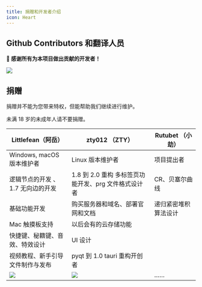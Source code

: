 ```yaml
---
title: 捐赠和开发者介绍
icon: Heart
---
```


## Github Contributors 和翻译人员

**💖 感谢所有为本项目做出贡献的开发者！**

<a href="https://github.com/LiRenTech/project-graph/graphs/contributors">
  <img src="https://contrib.rocks/image?repo=LiRenTech/project-graph" />
</a>

## 捐赠

<Callout>捐赠并不能为您带来特权，但能帮助我们继续进行维护。</Callout>

<Callout type="warn">未满 18 岁的未成年人请不要捐赠。</Callout>

| Littlefean（阿岳）                | zty012 （ZTY）                                       | Rutubet （小劫）     |
| --------------------------------- | ---------------------------------------------------- | -------------------- |
| Windows, macOS 版本维护者         | Linux 版本维护者                                     | 项目提出者           |
| 逻辑节点的开发 、1.7 无向边的开发 | 1.8 到 2.0 重构 多标签页功能开发、prg 文件格式设计者 | CR、贝塞尔曲线       |
| 基础功能开发                      | 购买服务器和域名、部署官网和文档                     | 递归紧密堆积算法设计 |
| Mac 触摸板支持                    | 以后会有的云存储功能                                 |                      |
| 快捷键、秘籍键、音效、特效设计    | UI 设计                                              |                      |
| 视频教程、新手引导文件制作与发布  | pyqt 到 1.0 tauri 重构开创者                         |                      |
| ![](./img/donate-littlefean.png)  | ![](./img/donate-zty012.png)                         | ……                   |
